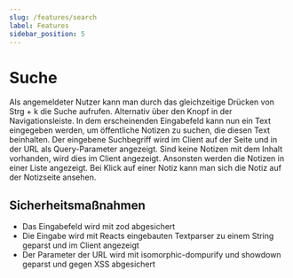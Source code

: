 ```yaml
---
slug: /features/search
label: Features
sidebar_position: 5
---
```


# Suche

Als angemeldeter Nutzer kann man durch das gleichzeitige Drücken von Strg + k die Suche aufrufen.
Alternativ über den Knopf in der Navigationsleiste.
In dem erscheinenden Eingabefeld kann nun ein Text eingegeben werden, um öffentliche Notizen zu suchen, die diesen Text beinhalten.
Der eingebene Suchbegriff wird im Client auf der Seite und in der URL als Query-Parameter angezeigt.
Sind keine Notizen mit dem Inhalt vorhanden, wird dies im Client angezeigt. Ansonsten werden die Notizen in einer Liste angezeigt.
Bei Klick auf einer Notiz kann man sich die Notiz auf der Notizseite ansehen.

## Sicherheitsmaßnahmen

- Das Eingabefeld wird mit zod abgesichert
- Die Eingabe wird mit Reacts eingebauten Textparser zu einem String geparst und im Client angezeigt
- Der Parameter der URL wird mit isomorphic-dompurify und showdown geparst und gegen XSS abgesichert
